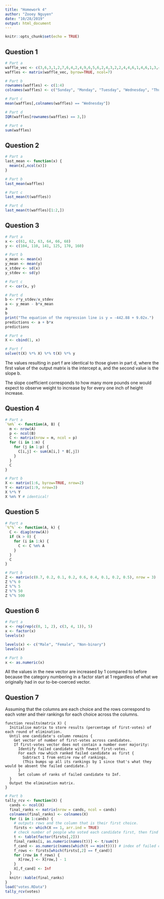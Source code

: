 ```yaml
---
title: "Homework 4"
author: "Zooey Nguyen"
date: "10/28/2019"
output: html_document
---
```


```r
knitr::opts_chunk$set(echo = TRUE)
```

## Question 1

```r
# Part a
waffle_vec <- c(3,6,3,1,2,7,6,4,2,4,9,6,5,6,2,4,3,2,2,4,4,6,1,4,6,1,3,4)
waffles <- matrix(waffle_vec, byrow=TRUE, ncol=7)

# Part b
rownames(waffles) <- c(1:4)
colnames(waffles) <- c("Sunday", "Monday", "Tuesday", "Wednesday", "Thursday", "Friday", "Saturday")

# Part c
mean(waffles[,colnames(waffles) == "Wednesday"])

# Part d
IQR(waffles[rownames(waffles) == 3,])

# Part e
sum(waffles)
```

## Question 2

```r
# Part a
last_mean <- function(x) {
  mean(x[,ncol(x)])
}

# Part b
last_mean(waffles)

# Part c
last_mean(t(waffles))

# Part d
last_mean(t(waffles)[1:2,])

```

## Question 3
```r
# Part a
x <- c(61, 62, 63, 64, 66, 68)
y <- c(104, 110, 141, 125, 170, 160)

# Part b
x_mean <- mean(x)
y_mean <- mean(y)
x_stdev <- sd(x)
y_stdev <- sd(y)

# Part c
r <- cor(x, y)

# Part d
b <- r*y_stdev/x_stdev
a <- y_mean - b*x_mean
a
b
print("The equation of the regression line is y = -442.88 + 9.02x.")
predictions <- a + b*x
predictions
```

```r
# Part e
X <- cbind(1, x)

# Part f
solve(t(X) %*% X) %*% t(X) %*% y
```

The values resulting in part f are identical to those given in part d, where the first value of the output matrix is the intercept a, and the second value is the slope b.

The slope coefficient corresponds to how many more pounds one would expect to observe weight to increase by for every one inch of height increase.

## Question 4

```r
# Part a
`%m%` <- function(A, B) {
  m <- nrow(A)
  p <- ncol(B)
  C <- matrix(nrow = m, ncol = p)
  for (i in 1:m) {
    for (j in 1:p) {
      C[i,j] <- sum(A[i,] * B[,j])
    }
  }
  C
}

# Part b
X <- matrix(1:6, byrow=TRUE, nrow=2)
Y <- matrix(1:9, nrow=3)
X %*% Y
X %m% Y # identical!
```

## Question 5
```r
# Part a
`%^%` <- function(A, k) {
  C <- diag(nrow(A))
  if (k > 0) {
    for (i in 1:k) {
      C <- C %m% A
    }
  }
  C
}

# Part b
Z <- matrix(c(0.7, 0.2, 0.1, 0.2, 0.6, 0.4, 0.1, 0.2, 0.5), nrow = 3)
Z %^% 0
Z %^% 5
Z %^% 50
Z %^% 500
```

## Question 6
```r
# Part a
x <- rep(rep(c(0, 1, 2), c(3, 4, 1)), 5)
x <- factor(x)
levels(x)

levels(x) <- c("Male", "Female", "Non-binary")
levels(x)

# Part b
x <- as.numeric(x)
```
All the values in the new vector are increased by 1 compared to before because the category numbering in a factor start at 1 regardless of what we originally had in our to-be-coerced vector.

## Question 7
Assuming that the columns are each choice and the rows correspond to each voter and their rankings for each choice across the columns.
    
    function results(matrix X) {
      Initialise matrix to store results (percentage of first-votes) of each round of elimination.
      Until one candidate's column remains {
        Get vector of number of first-votes across candidates.
        If first-votes vector does not contain a number over majority:
          Identify failed candidate with fewest first-votes.
          For each row which ranked failed candidate as first {
            Subtract 1 from entire row of rankings.
            (This bumps up all its rankings by 1 since that's what they would be absent the failed candidate.)
          }
          Set column of ranks of failed candidate to Inf.
      }
      Output the elimination matrix.
    }

```r
# Part b
tally_rcv <- function(X) {
  cands <- ncol(X)
  final_ranks <- matrix(nrow = cands, ncol = cands)
  colnames(final_ranks) <- colnames(X)
  for (i in 1:cands) {
    # outputs rows and the column that is their first choice.
    firsts <- which(X == 1, arr.ind = TRUE)
    # check number of people who voted each candidate first, then find the candidate who was voted first least.
    t <- table(factor(firsts[,2]))
    final_ranks[i, as.numeric(names(t))] <- t/sum(t)
    f_cand <- as.numeric(names(which(t == min(t)))) # index of failed candidate
    f_rows <- firsts[which(firsts[,2] == f_cand)]
    for (row in f_rows) {
      X[row,] <- X[row,] - 1
    }
    X[,f_cand] <- Inf
  }
  knitr::kable(final_ranks)
}
load("votes.RData")
tally_rcv(votes)
```